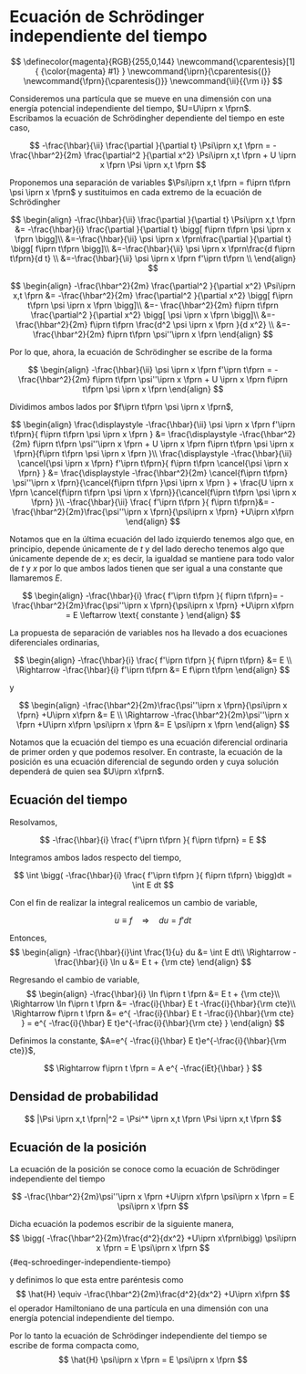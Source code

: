 # Ecuación de Schrödinger independiente del tiempo

$$
\definecolor{magenta}{RGB}{255,0,144}
\newcommand{\cparentesis}[1]{ {\color{magenta} #1} }
\newcommand{\iprn}{\cparentesis{(}}
\newcommand{\fprn}{\cparentesis{)}}
\newcommand{\ii}{{\rm i}}
$$

Consideremos una partícula que se mueve en una dimensión con una energía potencial independiente del tiempo, $U=U\iprn x \fprn$. Escribamos la ecuación de Schrödingher dependiente del tiempo en este caso,

$$
-\frac{\hbar}{\ii} \frac{\partial }{\partial t} \Psi\iprn x,t \fprn = -\frac{\hbar^2}{2m} \frac{\partial^2 }{\partial x^2} \Psi\iprn x,t \fprn + U \iprn x \fprn \Psi \iprn x,t \fprn 
$$

Proponemos una separación de variables $\Psi\iprn x,t \fprn = f\iprn t\fprn \psi \iprn x \fprn$ y sustituimos en cada extremo de la ecuación de Schrödingher

$$
\begin{align}
-\frac{\hbar}{\ii} \frac{\partial }{\partial t} \Psi\iprn x,t \fprn &= -\frac{\hbar}{i} \frac{\partial }{\partial t} \bigg[  f\iprn t\fprn \psi \iprn x \fprn \bigg]\\
&=-\frac{\hbar}{\ii} \psi \iprn x \fprn\frac{\partial }{\partial t} \bigg[  f\iprn t\fprn  \bigg]\\
&=-\frac{\hbar}{\ii} \psi \iprn x \fprn\frac{d f\iprn t\fprn}{d t} \\
&=-\frac{\hbar}{\ii} \psi \iprn x \fprn f'\iprn t\fprn \\
\end{align}
$$

$$
\begin{align}
-\frac{\hbar^2}{2m} \frac{\partial^2 }{\partial x^2} \Psi\iprn x,t \fprn &= -\frac{\hbar^2}{2m} \frac{\partial^2 }{\partial x^2} \bigg[ f\iprn t\fprn \psi \iprn x \fprn \bigg]\\
&=- \frac{\hbar^2}{2m} f\iprn t\fprn \frac{\partial^2 }{\partial x^2} \bigg[  \psi \iprn x \fprn \bigg]\\
&=-\frac{\hbar^2}{2m} f\iprn t\fprn \frac{d^2 \psi \iprn x \fprn  }{d x^2} \\
&=-\frac{\hbar^2}{2m} f\iprn t\fprn \psi''\iprn x \fprn
\end{align}
$$

Por lo que, ahora, la ecuación de Schrödingher se escribe de la forma

$$
\begin{align}
-\frac{\hbar}{\ii} \psi \iprn x \fprn f'\iprn t\fprn = -\frac{\hbar^2}{2m} f\iprn t\fprn \psi''\iprn x \fprn + U \iprn x \fprn f\iprn t\fprn \psi \iprn x \fprn
\end{align}
$$

Dividimos ambos lados por $f\iprn t\fprn \psi \iprn x \fprn$,

$$
\begin{align}
\frac{\displaystyle -\frac{\hbar}{\ii} \psi \iprn x \fprn f'\iprn t\fprn}{ f\iprn t\fprn \psi \iprn x \fprn } &= \frac{\displaystyle -\frac{\hbar^2}{2m} f\iprn t\fprn \psi''\iprn x \fprn + U \iprn x \fprn f\iprn t\fprn \psi \iprn x \fprn}{f\iprn t\fprn \psi \iprn x \fprn }\\
\frac{\displaystyle -\frac{\hbar}{\ii} \cancel{\psi \iprn x \fprn} f'\iprn t\fprn}{ f\iprn t\fprn \cancel{\psi \iprn x \fprn} } &= \frac{\displaystyle -\frac{\hbar^2}{2m} \cancel{f\iprn t\fprn} \psi''\iprn x \fprn}{\cancel{f\iprn t\fprn }\psi \iprn x \fprn } + \frac{U \iprn x \fprn \cancel{f\iprn t\fprn \psi \iprn x \fprn}}{\cancel{f\iprn t\fprn \psi \iprn x \fprn} }\\
-\frac{\hbar}{\ii} \frac{ f'\iprn t\fprn }{ f\iprn t\fprn}&= -\frac{\hbar^2}{2m}\frac{\psi''\iprn x \fprn}{\psi\iprn x \fprn} +U\iprn x\fprn 
\end{align}
$$

Notamos que en la última ecuación del lado izquierdo tenemos algo que, en principio, depende únicamente de $t$ y del lado derecho tenemos algo que únicamente depende de $x$; es decir, la igualdad se mantiene para todo valor de $t$ y $x$ por lo que ambos lados tienen que ser igual a una constante que llamaremos $E$.

$$
\begin{align}
-\frac{\hbar}{i} \frac{ f'\iprn t\fprn }{ f\iprn t\fprn}= -\frac{\hbar^2}{2m}\frac{\psi''\iprn x \fprn}{\psi\iprn x \fprn} +U\iprn x\fprn = E \leftarrow \text{ constante }
\end{align}
$$

La propuesta de separación de variables nos ha llevado a dos ecuaciones diferenciales ordinarias,

$$
\begin{align}
-\frac{\hbar}{i} \frac{ f'\iprn t\fprn }{ f\iprn t\fprn} &= E \\
\Rightarrow -\frac{\hbar}{i} f'\iprn t\fprn &= E f\iprn t\fprn
\end{align}
$$

y 

$$
\begin{align}
-\frac{\hbar^2}{2m}\frac{\psi''\iprn x \fprn}{\psi\iprn x \fprn} +U\iprn x\fprn &= E \\
\Rightarrow -\frac{\hbar^2}{2m}\psi''\iprn x \fprn  +U\iprn x\fprn \psi\iprn x \fprn &= E \psi\iprn x \fprn
\end{align}
$$

Notamos que la ecuación del tiempo es una ecuación diferencial ordinaria de primer orden y que podemos resolver. En contraste, la ecuación de la posición es una ecuación diferencial de segundo orden y cuya solución dependerá de quien sea $U\iprn x\fprn$. 

## Ecuación del tiempo

Resolvamos,

$$
-\frac{\hbar}{i} \frac{ f'\iprn t\fprn }{ f\iprn t\fprn} = E
$$

Integramos ambos lados respecto del tiempo,

$$
\int \bigg( -\frac{\hbar}{i} \frac{ f'\iprn t\fprn }{ f\iprn t\fprn} \bigg)dt = \int E dt
$$

Con el fin de realizar la integral realicemos un cambio de variable,

$$
u \equiv f \quad \Rightarrow \quad du = f' dt
$$

Entonces,
$$
\begin{align}
-\frac{\hbar}{i}\int \frac{1}{u} du &= \int E dt\\
\Rightarrow -\frac{\hbar}{i} \ln u &= E t + {\rm cte}
\end{align}
$$

Regresando el cambio de variable,
$$
\begin{align}
-\frac{\hbar}{i} \ln f\iprn t \fprn &= E t + {\rm cte}\\
\Rightarrow \ln f\iprn t \fprn &= -\frac{i}{\hbar} E t -\frac{i}{\hbar}{\rm cte}\\
\Rightarrow f\iprn t \fprn &= e^{ -\frac{i}{\hbar} E t -\frac{i}{\hbar}{\rm cte} } = e^{ -\frac{i}{\hbar} E t}e^{-\frac{i}{\hbar}{\rm cte} }
\end{align}
$$

Definimos la constante, $A=e^{ -\frac{i}{\hbar} E t}e^{-\frac{i}{\hbar}{\rm cte}}$,

$$
\Rightarrow f\iprn t \fprn = A e^{ -\frac{iEt}{\hbar} }
$$


## Densidad de probabilidad

$$
|\Psi \iprn x,t \fprn|^2 = \Psi^* \iprn x,t \fprn \Psi \iprn x,t \fprn
$$

## Ecuación de la posición

La ecuación de la posición se conoce como la ecuación de Schrödinger independiente del tiempo 

$$
-\frac{\hbar^2}{2m}\psi''\iprn x \fprn  +U\iprn x\fprn \psi\iprn x \fprn = E \psi\iprn x \fprn
$$

Dicha ecuación la podemos escribir de la siguiente manera,
$$
\bigg( -\frac{\hbar^2}{2m}\frac{d^2}{dx^2} +U\iprn x\fprn\bigg) \psi\iprn x \fprn = E \psi\iprn x \fprn
$$ {#eq-schroedinger-independiente-tiempo}

y definimos lo que esta entre paréntesis como
$$
\hat{H} \equiv -\frac{\hbar^2}{2m}\frac{d^2}{dx^2} +U\iprn x\fprn
$$
el operador Hamiltoniano de una partícula en una dimensión con una energía potencial independiente del tiempo.

Por lo tanto la ecuación de Schrödinger independiente del tiempo se escribe de forma compacta como, 
$$
\hat{H} \psi\iprn x \fprn = E \psi\iprn x \fprn
$$


